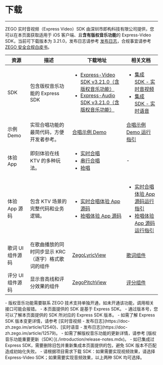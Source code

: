 # 下载

- - -

ZEGO 实时音视频（Express Video）SDK 由深圳市即构科技有限公司提供，您可以在本页面获取适用于 iOS 客户端、且**含有版权音乐功能**的 Express-Video SDK，当前可下载版本为 3.21.0，发布日志请参考 [发布日志](./introduction/release-notes.mdx)，合规事宜请参考 [ZEGO 安全合规白皮书](https://doc-zh.zego.im/policies-and-agreements/zego-security-and-compliance-white-paper)。

| 资源 | 描述 | 下载地址 | 相关文档 |
|------|------|----------|----------|
| SDK | 包含版权音乐功能的 Express SDK | <ul><li>[Express-Video SDK v3.21.0（含版权音乐功能）](https://artifact-sdk.zego.im/copyrighted_music/express/video/ZegoExpressVideo-ios-shared-objc.zip)</li><li>[Express-Audio SDK v3.21.0（含版权音乐功能）](https://artifact-sdk.zego.im/copyrighted_music/express/audio/ZegoExpressAudio-ios-shared-objc.zip)</li></ul> | <ul><li>[集成 SDK - 实时音视频](./quick-starts/integrate-the-sdk/express-video.mdx)</li><li>[集成 SDK - 实时语音](./quick-starts/integrate-the-sdk/express-voice.mdx)</li></ul> |
| 示例 Demo | 实现合唱功能的最简代码，方便开发者参考。 | [合唱示例 Demo](https://artifact-demo.zego.im/downloads/KTV_demo/KTVChorusDemo_Express_iOS.zip) | [合唱示例 Demo 运行指引](./quick-starts/run-the-chorus-sample-code.mdx) |
| 体验 App | 即刻体验在线 KTV 的多种玩法。 | <ul><li>[实时合唱](./demo-app.mdx#实时合唱--抢唱)</li><li>[串行合唱](./demo-app.mdx#串行合唱)</li><li>[抢唱](./demo-app.mdx#实时合唱--抢唱)</li></ul> | - |
| 体验 App 源码 | 包含 KTV 场景的完整代码和业务逻辑。 | <ul><li>[实时合唱体验 App 源码](https://codestore.zego.im/project/16)</li><li>[抢唱体验 App 源码](https://codestore.zego.im/project/18)</li></ul> | <ul><li>[实时合唱体验 App 源码运行指引](./quick-starts/run-the-demo-app-source-code/real-time-chorus.mdx)</li><li>[抢唱体验 App 源码运行指引](./quick-starts/run-the-demo-app-source-code/grab-the-mic.mdx)</li></ul> |
| 歌词 UI 组件源码 | 在歌曲播放的同时同步显示 KRC（逐字）格式歌词的组件 | [ZegoLyricView](https://codeload.github.com/zegoim/ZegoLyricView-iOS/zip/refs/heads/master) | [歌词组件](./zego-content-center/lyrics-display-component.mdx) |
| 评分 UI 组件源码 | 显示音高线和评分效果的组件 | [ZegoPitchView](https://artifact-sdk.zego.im/GoEnjoy/iOS/sourceCode/GoKTVChorus_iOS_Sourcecode.zip) | [评分组件](./zego-content-center/scoring-component.mdx) |

<Note title="说明">
- 版权音乐功能需要联系 ZEGO 技术支持单独开通，如未开通该功能，调用相关接口可能会报错。
- 本页面提供的 SDK 是基于 Express SDK。
    - 通过版本号，您可以了解本页面提供的 SDK 所对应的 Express SDK 版本。
    - 如需了解 Express SDK 版本变更详情，请参考 [实时音视频 - 发布日志](https://doc-zh.zego.im/article/12540)、[实时语音 - 发布日志](https://doc-zh.zego.im/article/12579)。
    - 如需了解版权音乐功能的更新详情，请参考 [版权音乐功能重要更新（SDK）](./introduction/release-notes.mdx)。
- 如已集成过 Express SDK，需要删除旧包并重新集成本页面提供的包，避免 SDK 版本不匹配造成初始化失败。
- 请根据项目需求下载 SDK：如果需要实现视频效果，请选择 Express-Video SDK；如果需要实现音频效果，以上两种 SDK 均可选择。 
</Note>